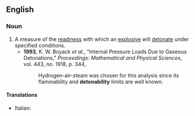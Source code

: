 ==English==

===Noun===
{{en-noun|detonabilities}}

# A measure of the [[readiness]] with which an [[explosive]] will [[detonate]] under specified conditions.
#*'''1993''', K. W. Boyack ''et al.'', "Internal Pressure Loads Due to Gaseous Detonations," ''Proceedings: Mathematical and Physical Sciences'', vol. 443, no. 1918, p. 344,
#*:Hydrogen-air-steam was chosen for this analysis since its flammability and '''detonability''' limits are well known.

====Translations====
{{top}}
* Italian: {{t-|it|detonabilità|f}}
{{mid}}

{{bottom}}